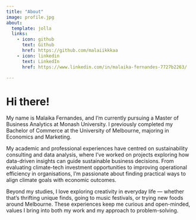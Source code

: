 ```yaml
---
title: "About"
image: profile.jpg
about:
  template: jolla
  links:
    - icon: github
      text: Github
      href: https://github.com/malaiikkkaa
    - icon: linkedin
      text: LinkedIn
      href: https://www.linkedin.com/in/malaika-fernandes-7727b2263/

---
```


# Hi there!

My name is Malaika Fernandes, and I’m currently pursuing a Master of Business Analytics at Monash University. I previously completed my Bachelor of Commerce at the University of Melbourne, majoring in Economics and Marketing.

My academic and professional experiences have centred on sustainability consulting and data analysis, where I’ve worked on projects exploring how data-driven insights can guide sustainable business decisions. From evaluating climate-tech investment opportunities to improving operational efficiency in organisations, I’m passionate about finding practical ways to align climate goals with economic outcomes.

Beyond my studies, I love exploring creativity in everyday life — whether that’s thrifting unique finds, going to music festivals, or trying new foods around Melbourne. These experiences keep me curious and open-minded, values I bring into both my work and my approach to problem-solving.